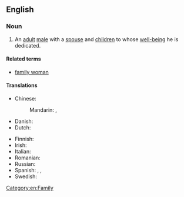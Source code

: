 ==English==

===Noun===
{{en-noun|family men}}

# An [[adult]] [[male]] with a [[spouse]] and [[children]] to whose [[well-being]] he is dedicated.

====Related terms====
* [[family woman]]

====Translations====
{{trans-top|adult male with a spouse and children to whose well-being he is dedicated}}
* Chinese:
*: Mandarin: {{t|cmn|[[忠於]][[家庭]][[的]][[男人]]}}, {{t|cmn|[[忠于]][[家庭]][[的]][[男人]]|tr=zhōngyú jiātíng de nánrén}}
* Danish: {{t|da|familiefar|c}}
* Dutch: {{t-needed|nl}}
{{trans-mid}}
* Finnish: {{t|fi|perhemies}}
* Irish: {{t|ga|fear clainne}}
* Italian: {{t|it|padre di famiglia|m}}
* Romanian: {{t+|ro|familist}}
* Russian: {{t+|ru|семьяни́н|m}}
* Spanish: {{t|es|padre de familia|m}}, {{t+|es|paterfamilias|m}}, {{t|es|hombre de familia|m}}
* Swedish: {{t|sv|familjefar|c}}
{{trans-bottom}}

[[Category:en:Family]]